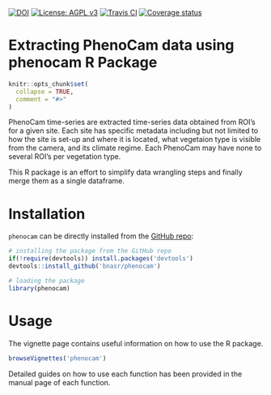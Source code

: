 [![DOI](https://zenodo.org/badge/DOI/10.5281/zenodo.1304457.svg)](https://doi.org/10.5281/zenodo.1304457) [![License: AGPL v3](https://img.shields.io/badge/License-AGPL%20v3-blue.svg)](https://www.gnu.org/licenses/agpl-3.0) [![Travis CI](https://travis-ci.org/bnasr/phenocam.svg?branch=master)](https://travis-ci.org/bnasr/phenocam) [![Coverage status](https://codecov.io/gh/bnasr/phenocam/branch/master/graph/badge.svg)](https://codecov.io/github/bnasr/phenocam?branch=master) 

# Extracting PhenoCam data using phenocam R Package 

```r
knitr::opts_chunk$set(
  collapse = TRUE,
  comment = "#>"
)
```

PhenoCam time-series are extracted time-series data obtained from ROI's for a given site. 
Each site has specific metadata including but not limited to how the site is set-up and where it is located, what vegetaion type is visible from the camera, and its climate regime. Each PhenoCam may have none to several ROI's per vegetation type. 

This R package is an effort to simplify data wrangling steps and finally merge them as a single dataframe.

# Installation
`phenocam` can be directly installed from the [GitHub repo](https://github.com/bnasr/phenocam):
```r
# installing the package from the GitHub repo
if(!require(devtools)) install.packages('devtools')
devtools::install_github('bnasr/phenocam')

# loading the package
library(phenocam)
```


# Usage
The vignette page contains useful information on how to use the R package.
```r
browseVignettes('phenocam')
```

Detailed guides on how to use each function has been provided in the manual page of each function.



